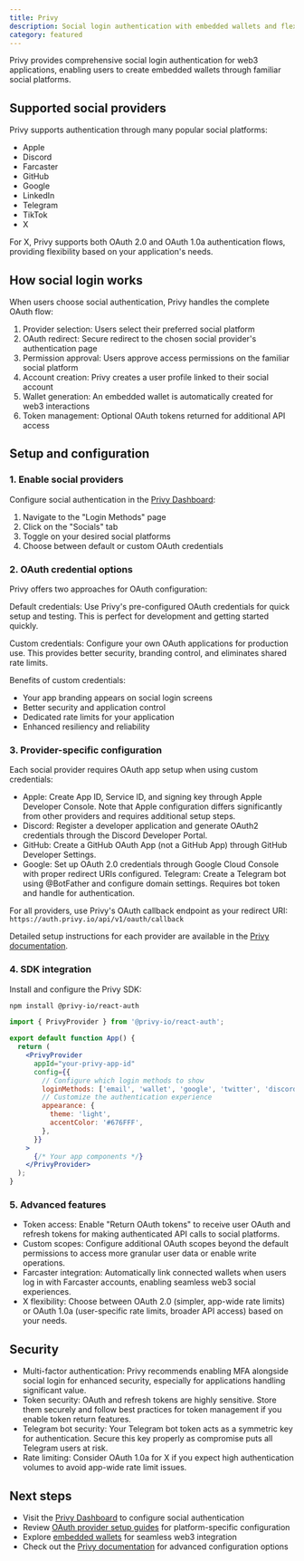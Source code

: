 ```yaml
---
title: Privy
description: Social login authentication with embedded wallets and flexible OAuth configuration options
category: featured
---
```


Privy provides comprehensive social login authentication for web3 applications, enabling users to 
create embedded wallets through familiar social platforms. 

## Supported social providers

Privy supports authentication through many popular social platforms:

- Apple
- Discord
- Farcaster
- GitHub
- Google
- LinkedIn
- Telegram
- TikTok
- X

For X, Privy supports both OAuth 2.0 and OAuth 1.0a authentication flows, providing flexibility 
based on your application's needs.

## How social login works

When users choose social authentication, Privy handles the complete OAuth flow:

1. Provider selection: Users select their preferred social platform
2. OAuth redirect: Secure redirect to the chosen social provider's authentication page
3. Permission approval: Users approve access permissions on the familiar social platform
4. Account creation: Privy creates a user profile linked to their social account
5. Wallet generation: An embedded wallet is automatically created for web3 interactions
6. Token management: Optional OAuth tokens returned for additional API access

## Setup and configuration

### 1. Enable social providers

Configure social authentication in the [Privy Dashboard](https://dashboard.privy.io):

1. Navigate to the "Login Methods" page
2. Click on the "Socials" tab
3. Toggle on your desired social platforms
4. Choose between default or custom OAuth credentials

### 2. OAuth credential options

Privy offers two approaches for OAuth configuration:

Default credentials: Use Privy's pre-configured OAuth credentials for quick setup and testing. This 
is perfect for development and getting started quickly.

Custom credentials: Configure your own OAuth applications for production use. This provides better 
security, branding control, and eliminates shared rate limits.

Benefits of custom credentials:
- Your app branding appears on social login screens
- Better security and application control
- Dedicated rate limits for your application
- Enhanced resiliency and reliability

### 3. Provider-specific configuration

Each social provider requires OAuth app setup when using custom credentials:

- Apple: Create App ID, Service ID, and signing key through Apple Developer Console. Note that Apple 
  configuration differs significantly from other providers and requires additional setup steps.
- Discord: Register a developer application and generate OAuth2 credentials through the Discord 
Developer Portal.
- GitHub: Create a GitHub OAuth App (not a GitHub App) through GitHub Developer Settings.
- Google: Set up OAuth 2.0 credentials through Google Cloud Console with proper redirect URIs 
configured.
Telegram: Create a Telegram bot using @BotFather and configure domain settings. Requires bot token 
and handle for authentication.

For all providers, use Privy's OAuth callback endpoint as your redirect URI:
`https://auth.privy.io/api/v1/oauth/callback`

Detailed setup instructions for each provider are available in the [Privy documentation](https://docs.privy.io/basics/get-started/dashboard/configure-login-methods#social-providers).

### 4. SDK integration

Install and configure the Privy SDK:

```bash
npm install @privy-io/react-auth
```

```jsx
import { PrivyProvider } from '@privy-io/react-auth';

export default function App() {
  return (
    <PrivyProvider
      appId="your-privy-app-id"
      config={{
        // Configure which login methods to show
        loginMethods: ['email', 'wallet', 'google', 'twitter', 'discord'],
        // Customize the authentication experience
        appearance: {
          theme: 'light',
          accentColor: '#676FFF',
        },
      }}
    >
      {/* Your app components */}
    </PrivyProvider>
  );
}
```

### 5. Advanced features

- Token access: Enable "Return OAuth tokens" to receive user OAuth and refresh tokens for making 
authenticated API calls to social platforms.
- Custom scopes: Configure additional OAuth scopes beyond the default permissions to access more 
granular user data or enable write operations.
- Farcaster integration: Automatically link connected wallets when users log in with Farcaster 
accounts, enabling seamless web3 social experiences.
- X flexibility: Choose between OAuth 2.0 (simpler, app-wide rate limits) or OAuth 1.0a 
(user-specific rate limits, broader API access) based on your needs.


## Security

- Multi-factor authentication: Privy recommends enabling MFA alongside social login for enhanced 
security, especially for applications handling significant value.
- Token security: OAuth and refresh tokens are highly sensitive. Store them securely and follow best 
practices for token management if you enable token return features.
- Telegram bot security: Your Telegram bot token acts as a symmetric key for authentication. Secure 
this key properly as compromise puts all Telegram users at risk.
- Rate limiting: Consider OAuth 1.0a for X if you expect high authentication volumes to avoid 
app-wide rate limit issues.

## Next steps

- Visit the [Privy Dashboard](https://dashboard.privy.io) to configure social authentication
- Review [OAuth provider setup guides](https://docs.privy.io/basics/get-started/dashboard/configure-login-methods#social-providers) 
  for platform-specific configuration
- Explore [embedded wallets](https://docs.privy.io/guide/react/wallets/embedded) for seamless web3 
  integration
- Check out the [Privy documentation](https://docs.privy.io) for advanced configuration options
